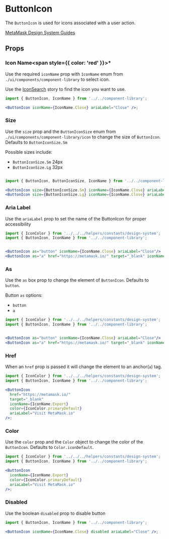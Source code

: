 
# ButtonIcon

The `ButtonIcon` is used for icons associated with a user action.

[MetaMask Design System Guides](https://www.notion.so/MetaMask-Design-System-Guides-Design-f86ecc914d6b4eb6873a122b83c12940)

<Canvas>
  <Story id="components-componentlibrary-buttonicon--default-story" />
</Canvas>

## Props

<ArgTypes of={ButtonIcon} />

### Icon Name<span style={{ color: 'red' }}>\*</span>

Use the required `iconName` prop with `IconName` enum from `./ui/components/component-library` to select icon.

Use the [IconSearch](/story/components-componentlibrary-icon--default-story) story to find the icon you want to use.

<Canvas>
  <Story id="components-componentlibrary-buttonicon--icon-name-story" />
</Canvas>

```jsx
import { ButtonIcon, IconName } from '../../component-library';

<ButtonIcon iconName={IconName.Close} ariaLabel="Close" />;
```

### Size

Use the `size` prop and the `ButtonIconSize` enum from `./ui/components/component-library/icon` to change the size of `ButtonIcon`. Defaults to `ButtonIconSize.Sm`

Possible sizes include:

- `ButtonIconSize.Sm` 24px
- `ButtonIconSize.Lg` 32px

<Canvas>
  <Story id="components-componentlibrary-buttonicon--size-story" />
</Canvas>

```jsx

import { ButtonIcon, ButtonIconSize, IconName } from '../../component-library';

<ButtonIcon size={ButtonIconSize.Sm} iconName={IconName.Close} ariaLabel="Close"/>
<ButtonIcon size={ButtonIconSize.Lg} iconName={IconName.Close} ariaLabel="Close"/>
```

### Aria Label

Use the `ariaLabel` prop to set the name of the ButtonIcon for proper accessibility

<Canvas>
  <Story id="components-componentlibrary-buttonicon--aria-label" />
</Canvas>

```jsx
import { IconColor } from '../../../helpers/constants/design-system';
import { ButtonIcon, IconName } from '../../component-library';


<ButtonIcon as="button" iconName={IconName.Close} ariaLabel="Close"/>
<ButtonIcon as="a" href="https://metamask.io/" target="_blank" iconName={IconName.Export} color={IconColor.primaryDefault} ariaLabel="Visit MetaMask.io"/>
```

### As

Use the `as` box prop to change the element of `ButtonIcon`. Defaults to `button`.

Button `as` options:

- `button`
- `a`

<Canvas>
  <Story id="components-componentlibrary-buttonicon--as" />
</Canvas>

```jsx
import { IconColor } from '../../../helpers/constants/design-system';
import { ButtonIcon, IconName } from '../../component-library';


<ButtonIcon as="button" iconName={IconName.Close} ariaLabel="Close"/>
<ButtonIcon as="a" href="https://metamask.io/" target="_blank" iconName={IconName.Export} color={IconColor.primaryDefault} ariaLabel="Visit MetaMask.io"/>
```

### Href

When an `href` prop is passed it will change the element to an anchor(`a`) tag.

<Canvas>
  <Story id="components-componentlibrary-buttonicon--href" />
</Canvas>

```jsx
import { IconColor } from '../../../helpers/constants/design-system';
import { ButtonIcon, IconName } from '../../component-library';

<ButtonIcon
  href="https://metamask.io/"
  target="_blank"
  iconName={IconName.Export}
  color={IconColor.primaryDefault}
  ariaLabel="Visit MetaMask.io"
/>;
```

### Color

Use the `color` prop and the `Color` object to change the color of the `ButtonIcon`. Defaults to `Color.iconDefault`.

<Canvas>
  <Story id="components-componentlibrary-buttonicon--color-story" />
</Canvas>

```jsx
import { IconColor } from '../../../helpers/constants/design-system';
import { ButtonIcon, IconName } from '../../component-library';

<ButtonIcon
  iconName={IconName.Export}
  color={IconColor.primaryDefault}
  ariaLabel="Visit MetaMask.io"
/>;
```

### Disabled

Use the boolean `disabled` prop to disable button

<Canvas>
  <Story id="components-componentlibrary-buttonicon--disabled" />
</Canvas>

```jsx
import { ButtonIcon, IconName } from '../../component-library';

<ButtonIcon iconName={IconName.Close} disabled ariaLabel="Close" />;
```
